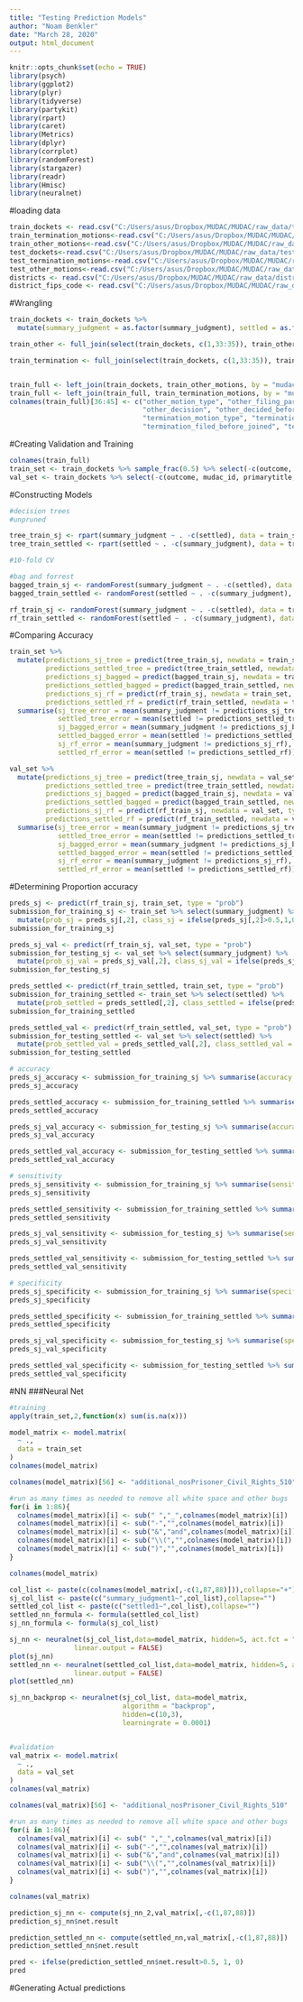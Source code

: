 ```yaml
---
title: "Testing Prediction Models"
author: "Noam Benkler"
date: "March 28, 2020"
output: html_document
---
```


```r
knitr::opts_chunk$set(echo = TRUE)
library(psych)
library(ggplot2)
library(plyr)
library(tidyverse)
library(partykit)
library(rpart)
library(caret)
library(Metrics)
library(dplyr)
library(corrplot)
library(randomForest)
library(stargazer)
library(readr)
library(Hmisc)
library(neuralnet)
```

#loading data
```r
train_dockets <- read.csv("C:/Users/asus/Dropbox/MUDAC/MUDAC/raw_data/train_dockets.csv")
train_termination_motions<-read.csv("C:/Users/asus/Dropbox/MUDAC/MUDAC/raw_data/train_terminating_motions.csv")
train_other_motions<-read.csv("C:/Users/asus/Dropbox/MUDAC/MUDAC/raw_data/train_other_motions.csv",header=TRUE)
test_dockets<-read.csv("C:/Users/asus/Dropbox/MUDAC/MUDAC/raw_data/test_dockets.csv",header=TRUE)
test_termination_motions<-read.csv("C:/Users/asus/Dropbox/MUDAC/MUDAC/raw_data/test_terminating_motions.csv",header=TRUE)
test_other_motions<-read.csv("C:/Users/asus/Dropbox/MUDAC/MUDAC/raw_data/test_other_motions.csv",header=TRUE)
districts <- read.csv("C:/Users/asus/Dropbox/MUDAC/MUDAC/raw_data/districts.csv",header=TRUE)
district_fips_code <- read.csv("C:/Users/asus/Dropbox/MUDAC/MUDAC/raw_data/district_fips_code.csv",header=TRUE)
```

#Wrangling
```r
train_dockets <- train_dockets %>%
  mutate(summary_judgment = as.factor(summary_judgment), settled = as.factor(settled))

train_other <- full_join(select(train_dockets, c(1,33:35)), train_other_motions, by = "mudac_id")

train_termination <- full_join(select(train_dockets, c(1,33:35)), train_termination_motions, by = "mudac_id")


train_full <- left_join(train_dockets, train_other_motions, by = "mudac_id")
train_full <- left_join(train_full, train_termination_motions, by = "mudac_id")
colnames(train_full)[36:45] <- c("other_motion_type", "other_filing_party", "other_filed_before_joined",
                                 "other_decision", "other_decided_before_joined", "other_proceeding_percentile",
                                 "termination_motion_type", "termination_filing_party",
                                 "termination_filed_before_joined", "termination_proceeding_percentile")
```

#Creating Validation and Training
```r
colnames(train_full)
train_set <- train_dockets %>% sample_frac(0.5) %>% select(-c(outcome, mudac_id, primarytitle, nos_text))
val_set <- train_dockets %>% select(-c(outcome, mudac_id, primarytitle, nos_text)) %>% setdiff(train_set)
```

#Constructing Models
```r
#decision trees
#unpruned

tree_train_sj <- rpart(summary_judgment ~ . -c(settled), data = train_set, method = "class")
tree_train_settled <- rpart(settled ~ . -c(summary_judgment), data = train_set, method = "class")

#10-fold CV

#bag and forrest
bagged_train_sj <- randomForest(summary_judgment ~ . -c(settled), data = train_set, mtry = 29)
bagged_train_settled <- randomForest(settled ~ . -c(summary_judgment), data = train_set, mtry = 29)

rf_train_sj <- randomForest(summary_judgment ~ . -c(settled), data = train_set, mtry = sqrt(29))
rf_train_settled <- randomForest(settled ~ . -c(summary_judgment), data = train_set, mtry = sqrt(29))
```

#Comparing Accuracy
```r
train_set %>%
  mutate(predictions_sj_tree = predict(tree_train_sj, newdata = train_set, type = "class"),
         predictions_settled_tree = predict(tree_train_settled, newdata = train_set, type = "class"),
         predictions_sj_bagged = predict(bagged_train_sj, newdata = train_set, type = "class"),
         predictions_settled_bagged = predict(bagged_train_settled, newdata = train_set, type = "class"),
         predictions_sj_rf = predict(rf_train_sj, newdata = train_set, type = "class"),
         predictions_settled_rf = predict(rf_train_settled, newdata = train_set, type = "class")) %>%
  summarise(sj_tree_error = mean(summary_judgment != predictions_sj_tree),
            settled_tree_error = mean(settled != predictions_settled_tree),
            sj_bagged_error = mean(summary_judgment != predictions_sj_bagged),
            settled_bagged_error = mean(settled != predictions_settled_bagged),
            sj_rf_error = mean(summary_judgment != predictions_sj_rf),
            settled_rf_error = mean(settled != predictions_settled_rf))

val_set %>%
  mutate(predictions_sj_tree = predict(tree_train_sj, newdata = val_set, type = "class"),
         predictions_settled_tree = predict(tree_train_settled, newdata = val_set, type = "class"),
         predictions_sj_bagged = predict(bagged_train_sj, newdata = val_set, type = "class"),
         predictions_settled_bagged = predict(bagged_train_settled, newdata = val_set, type = "class"),
         predictions_sj_rf = predict(rf_train_sj, newdata = val_set, type = "class"),
         predictions_settled_rf = predict(rf_train_settled, newdata = val_set, type = "class")) %>%
  summarise(sj_tree_error = mean(summary_judgment != predictions_sj_tree),
            settled_tree_error = mean(settled != predictions_settled_tree),
            sj_bagged_error = mean(summary_judgment != predictions_sj_bagged),
            settled_bagged_error = mean(settled != predictions_settled_bagged),
            sj_rf_error = mean(summary_judgment != predictions_sj_rf),
            settled_rf_error = mean(settled != predictions_settled_rf))
```

#Determining Proportion accuracy
```r
preds_sj <- predict(rf_train_sj, train_set, type = "prob")
submission_for_training_sj <- train_set %>% select(summary_judgment) %>%
  mutate(prob_sj = preds_sj[,2], class_sj = ifelse(preds_sj[,2]>0.5,1,0))
submission_for_training_sj

preds_sj_val <- predict(rf_train_sj, val_set, type = "prob")
submission_for_testing_sj <- val_set %>% select(summary_judgment) %>%
  mutate(prob_sj_val = preds_sj_val[,2], class_sj_val = ifelse(preds_sj_val[,2]>0.5,1,0))
submission_for_testing_sj

preds_settled <- predict(rf_train_settled, train_set, type = "prob")
submission_for_training_settled <- train_set %>% select(settled) %>%
  mutate(prob_settled = preds_settled[,2], class_settled = ifelse(preds_settled[,2]>0.5,1,0))
submission_for_training_settled

preds_settled_val <- predict(rf_train_settled, val_set, type = "prob")
submission_for_testing_settled <- val_set %>% select(settled) %>%
  mutate(prob_settled_val = preds_settled_val[,2], class_settled_val = ifelse(preds_settled_val[,2]>0.5,1,0))
submission_for_testing_settled

# accuracy
preds_sj_accuracy <- submission_for_training_sj %>% summarise(accuracy = mean(class_sj == summary_judgment))
preds_sj_accuracy

preds_settled_accuracy <- submission_for_training_settled %>% summarise(accuracy = mean(class_settled == settled))
preds_settled_accuracy

preds_sj_val_accuracy <- submission_for_testing_sj %>% summarise(accuracy = mean(class_sj_val == summary_judgment))
preds_sj_val_accuracy

preds_settled_val_accuracy <- submission_for_testing_settled %>% summarise(accuracy = mean(class_settled_val == settled))
preds_settled_val_accuracy

# sensitivity
preds_sj_sensitivity <- submission_for_training_sj %>% summarise(sensitivity = sum((class_sj == 1 & summary_judgment == 1))/sum(summary_judgment == 1))
preds_sj_sensitivity

preds_settled_sensitivity <- submission_for_training_settled %>% summarise(sensitivity = sum((class_settled == 1 & settled == 1))/sum(settled == 1))
preds_settled_sensitivity

preds_sj_val_sensitivity <- submission_for_testing_sj %>% summarise(sensitivity = sum((class_sj_val == 1 & summary_judgment == 1))/sum(summary_judgment == 1))
preds_sj_val_sensitivity

preds_settled_val_sensitivity <- submission_for_testing_settled %>% summarise(sensitivity = sum((class_settled_val == 1 & settled == 1))/sum(settled == 1))
preds_settled_val_sensitivity

# specificity
preds_sj_specificity <- submission_for_training_sj %>% summarise(specificity = sum((class_sj == 0 & summary_judgment == 0))/sum(summary_judgment == 0))
preds_sj_specificity

preds_settled_specificity <- submission_for_training_settled %>% summarise(specificity = sum((class_settled == 0 & settled == 0))/sum(settled == 0))
preds_settled_specificity

preds_sj_val_specificity <- submission_for_testing_sj %>% summarise(specificity = sum((class_sj_val == 0 & summary_judgment == 0))/sum(summary_judgment == 0))
preds_sj_val_specificity

preds_settled_val_specificity <- submission_for_testing_settled %>% summarise(specificity = sum((class_settled_val == 0 & settled == 0))/sum(settled == 0))
preds_settled_val_specificity
```



#NN
###Neural Net
```r
#training
apply(train_set,2,function(x) sum(is.na(x)))

model_matrix <- model.matrix( 
  ~ ., 
  data = train_set
)
colnames(model_matrix)

colnames(model_matrix)[56] <- "additional_nosPrisoner_Civil_Rights_510"

#run as many times as needed to remove all white space and other bugs
for(i in 1:86){
  colnames(model_matrix)[i] <- sub(" ","_",colnames(model_matrix)[i])
  colnames(model_matrix)[i] <- sub("-","",colnames(model_matrix)[i])
  colnames(model_matrix)[i] <- sub("&","and",colnames(model_matrix)[i])
  colnames(model_matrix)[i] <- sub("\\(","",colnames(model_matrix)[i])
  colnames(model_matrix)[i] <- sub(")","",colnames(model_matrix)[i])
}

colnames(model_matrix)

col_list <- paste(c(colnames(model_matrix[,-c(1,87,88)])),collapse="+")
sj_col_list <- paste(c("summary_judgment1~",col_list),collapse="")
settled_col_list <- paste(c("settled1~",col_list),collapse="")
settled_nn_formula <- formula(settled_col_list)
sj_nn_formula <- formula(sj_col_list)

sj_nn <- neuralnet(sj_col_list,data=model_matrix, hidden=5, act.fct = "logistic",
                linear.output = FALSE)
plot(sj_nn)
settled_nn <- neuralnet(settled_col_list,data=model_matrix, hidden=5, act.fct = "logistic",
                linear.output = FALSE)
plot(settled_nn)

sj_nn_backprop <- neuralnet(sj_col_list, data=model_matrix,
                            algorithm = "backprop",
                            hidden=c(10,3),
                            learningrate = 0.0001)


#validation
val_matrix <- model.matrix( 
  ~ ., 
  data = val_set
)
colnames(val_matrix)

colnames(val_matrix)[56] <- "additional_nosPrisoner_Civil_Rights_510"

#run as many times as needed to remove all white space and other bugs
for(i in 1:86){
  colnames(val_matrix)[i] <- sub(" ","_",colnames(val_matrix)[i])
  colnames(val_matrix)[i] <- sub("-","",colnames(val_matrix)[i])
  colnames(val_matrix)[i] <- sub("&","and",colnames(val_matrix)[i])
  colnames(val_matrix)[i] <- sub("\\(","",colnames(val_matrix)[i])
  colnames(val_matrix)[i] <- sub(")","",colnames(val_matrix)[i])
}

colnames(val_matrix)

prediction_sj_nn <- compute(sj_nn_2,val_matrix[,-c(1,87,88)])
prediction_sj_nn$net.result

prediction_settled_nn <- compute(settled_nn,val_matrix[,-c(1,87,88)])
prediction_settled_nn$net.result

pred <- ifelse(prediction_settled_nn$net.result>0.5, 1, 0)
pred
```


#Generating Actual predictions
```r

```























